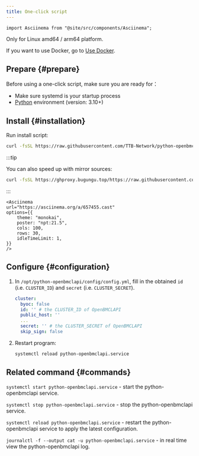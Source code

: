 ```yaml
---
title: One-click script
---
```


```mdx-code-block
import Asciinema from "@site/src/components/Asciinema";
```

Only for Linux amd64 / arm64 platform.

If you want to use Docker, go to [Use Docker](/docs/deploy-with-docker).

## Prepare {#prepare}

Before using a one-click script, make sure you are ready for：

- Make sure systemd is your startup process
- [Python](https://www.python.org/) environment (version: 3.10+)

## Install {#installation}

Run install script:

```sh
curl -fsSL https://raw.githubusercontent.com/TTB-Network/python-openbmclapi/master/installer/installer.sh | sudo bash -s
```

:::tip

You can also speed up with mirror sources:

```sh
curl -fsSL https://ghproxy.bugungu.top/https://raw.githubusercontent.com/TTB-Network/python-openbmclapi/master/installer/installer.sh | sudo bash -s
```

:::

```mdx-code-block
<Asciinema
url="https://asciinema.org/a/657455.cast"
options={{
    theme: "monokai",
    poster: "npt:21.5",
    cols: 100,
    rows: 30,
    idleTimeLimit: 1,
}}
/>
```

## Configure {#configuration}

1. In `/opt/python-openbmclapi/config/config.yml`, fill in the obtained `id` (i.e. `CLUSTER_ID`) and `secret` (i.e. `CLUSTER_SECRET`).

   ```yml title="/opt/python-openbmclapi/config/config.yml" {3,6}
   cluster:
     byoc: false
     id: '' # the CLUSTER_ID of OpenBMCLAPI
     public_host: ''
     ...
     secret: '' # the CLUSTER_SECRET of OpenBMCLAPI
     skip_sign: false
   ```

2. Restart program:

   ```sh
   systemctl reload python-openbmclapi.service
   ```

## Related command {#commands}

`systemctl start python-openbmclapi.service` - start the python-openbmclapi service.

`systemctl stop python-openbmclapi.service` - stop the python-openbmclapi service.

`systemctl reload python-openbmclapi.service` - restart the python-openbmclapi service to apply the latest configuration.

`journalctl -f --output cat -u python-openbmclapi.service` - in real time view the python-openbmclapi log.
